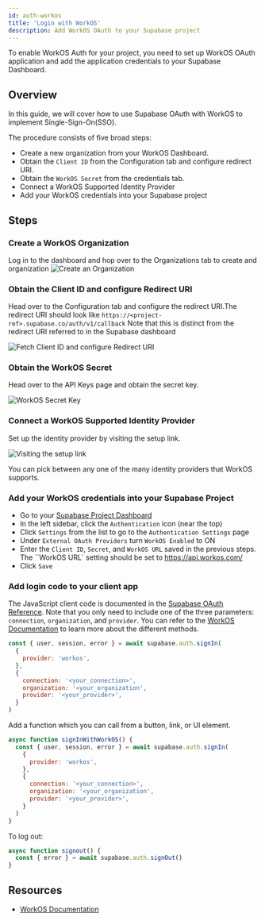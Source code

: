 ```yaml
---
id: auth-workos
title: 'Login with WorkOS'
description: Add WorkOS OAuth to your Supabase project
---
```



To enable WorkOS Auth for your project, you need to set up WorkOS OAuth application and add the application credentials to your Supabase Dashboard.

## Overview

In this guide, we will cover how to use Supabase OAuth with WorkOS to implement Single-Sign-On(SSO).

The procedure consists of five broad steps:

- Create a new organization from your WorkOS Dashboard.
- Obtain the `Client ID` from the Configuration tab and configure redirect URI.
- Obtain the `WorkOS Secret` from the credentials tab.
- Connect a WorkOS Supported Identity Provider
- Add your WorkOS credentials into your Supabase project

## Steps

### Create a WorkOS Organization

Log in to the dashboard and hop over to the Organizations tab to create and organization
![Create an Organization](/img/guides/auth-workos/workos-create-organization.png)

### Obtain the Client ID and configure Redirect URI

Head over to the Configuration tab and configure the redirect URI.The redirect URI should look like `https://<project-ref>.supabase.co/auth/v1/callback`
Note that this is distinct from the redirect URI referred to in the Supabase dashboard

![Fetch Client ID and configure Redirect URI](/img/guides/auth-workos/workos-clientid-redirect-uri.png)

### Obtain the WorkOS Secret

Head over to the API Keys page and obtain the secret key.

![WorkOS Secret Key](/img/guides/auth-workos/workos-secret-key.png)

### Connect a WorkOS Supported Identity Provider

Set up the identity provider by visiting the setup link.

![Visiting the setup link](/img/guides/auth-workos/workos-setup-identity-provider.png)

You can pick between any one of the many identity providers that WorkOS supports.

### Add your WorkOS credentials into your Supabase Project

- Go to your [Supabase Project Dashboard](https://app.supabase.com)
- In the left sidebar, click the `Authentication` icon (near the top)
- Click `Settings` from the list to go to the `Authentication Settings` page
- Under `External OAuth Providers` turn `WorkOS Enabled` to ON
- Enter the `Client ID`, `Secret`, and `WorkOS URL` saved in the previous steps. The ``WorkOS URL` setting should be set to https://api.workos.com/
- Click `Save`

### Add login code to your client app

The JavaScript client code is documented in the [Supabase OAuth Reference](/docs/reference/javascript/auth-signin#sign-in-using-third-party-providers). Note that you only need to include one of the three parameters: `connection`, `organization`, and `provider`.
You can refer to the [WorkOS Documentation](https://workos.com/docs/reference/sso/authorize/) to learn more about the different methods.

```js
const { user, session, error } = await supabase.auth.signIn(
  {
    provider: 'workos',
  },
  {
    connection: '<your_connection>',
    organization: '<your_organization',
    provider: '<your_provider>',
  }
)
```

Add a function which you can call from a button, link, or UI element.

```js
async function signInWithWorkOS() {
  const { user, session, error } = await supabase.auth.signIn(
    {
      provider: 'workos',
    },
    {
      connection: '<your_connection>',
      organization: '<your_organization',
      provider: '<your_provider>',
    }
  )
}
```

To log out:

```js
async function signout() {
  const { error } = await supabase.auth.signOut()
}
```

## Resources

- [WorkOS Documentation](https://workos.com/docs/sso/guide)
